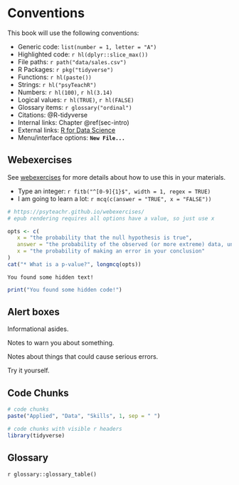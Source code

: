 # Conventions

This book will use the following conventions:

* Generic code: `list(number = 1, letter = "A")`
* Highlighted code: `r hl(dplyr::slice_max())`
* File paths: `r path("data/sales.csv")`
* R Packages: `r pkg("tidyverse")`
* Functions: `r hl(paste())`
* Strings: `r hl("psyTeachR")`
* Numbers: `r hl(100)`, `r hl(3.14)`
* Logical values: `r hl(TRUE)`, `r hl(FALSE)`
* Glossary items: `r glossary("ordinal")`
* Citations: @R-tidyverse
* Internal links: Chapter\ \@ref(sec-intro)
* External links: [R for Data Science](https://r4ds.had.co.nz/){target="_blank"}
* Menu/interface options: **`New File...`**

## Webexercises

See [webexercises](https://psyteachr.github.io/webexercises/) for more details about how to use this in your materials.

* Type an integer: `r fitb("^[0-9]{1}$", width = 1, regex = TRUE)`
* I am going to learn a lot: `r mcq(c(answer = "TRUE", x = "FALSE"))`
```r
# https://psyteachr.github.io/webexercises/
# epub rendering requires all options have a value, so just use x

opts <- c(
   x = "the probability that the null hypothesis is true",
   answer = "the probability of the observed (or more extreme) data, under the assumption that the null-hypothesis is true",
   x = "the probability of making an error in your conclusion"
)
cat("* What is a p-value?", longmcq(opts))
```

```block
You found some hidden text!
```

```r
print("You found some hidden code!")
```

## Alert boxes

::: {.info data-latex=""}
Informational asides.
:::

::: {.warning data-latex=""}
Notes to warn you about something.
:::

::: {.dangerous data-latex=""}
Notes about things that could cause serious errors.
:::

::: {.try data-latex=""}
Try it yourself.
:::

## Code Chunks

```r
# code chunks
paste("Applied", "Data", "Skills", 1, sep = " ")
```


```r
# code chunks with visible r headers
library(tidyverse)
```

## Glossary

`r glossary::glossary_table()`
